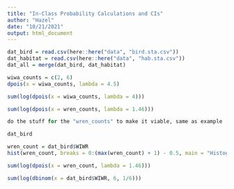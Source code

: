 ```yaml
---
title: "In-Class Probability Calculations and CIs"
author: "Hazel"
date: "10/21/2021"
output: html_document
---
```


```r
dat_bird = read.csv(here::here("data", "bird.sta.csv"))
dat_habitat = read.csv(here::here("data", "hab.sta.csv"))
dat_all = merge(dat_bird, dat_habitat)

```

```r
wiwa_counts = c(2, 6)
dpois(x = wiwa_counts, lambda = 4.5)
```


```r
sum(log(dpois(x = wiwa_counts, lambda = 4)))

```

```r
sum(log(dpois(x = wren_counts, lambda = 1.46)))

do the stuff for the "wren_counts" to make it viable, same as example
```

```r
dat_bird

wren_count = dat_bird$WIWR
hist(wren_count, breaks = 0:(max(wren_count) + 1) - 0.5, main = "Histogram of Winter Wren")
```




```r
sum(log(dpois(x = wren_count, lambda = 1.46)))
```


```r
sum(log(dbinom(x = dat_bird$WIWR, 6, 1/6)))
```

